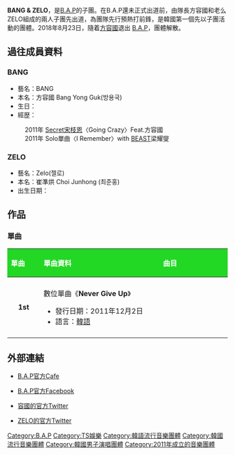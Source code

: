 {{Unreferenced|time=2015-08-23T13:01:41+00:00}}
{{藝人
| 姓名 = BANG & ZELO
| 類型 = 組合
| 圖片 = 
| 圖片簡介 = 
| 圖片尺寸 = 
| 外文名 = 
| 外文 = 
| 英文名 = BANG & ZELO
| 國籍 = {{KOR}}
| 音樂類型 = [[韓國流行音樂|K-pop]]
| 職業 = [[歌手|歌手]]
| 活躍年代 = 
| 出道日期 = 2011年12月4日
| 出道作 = 《Never Give Up》
| 代表作 = 
| 唱片公司 = [[LOEN_Entertainment|LOEN Entertainment]]
| 經紀公司 = [[TS_Entertainment|TS Entertainment]]
| 相關團體 = [[B.A.P|B.A.P]]
| 過往成員 = [[方容國|方容國]]、[[ZELO|ZELO]]
}}

'''BANG & ZELO'''，是[[B.A.P|B.A.P]]的子團。在B.A.P還未正式出道前，由隊長方容國和老么ZELO組成的兩人子團先出道，為團隊先行預熱打前鋒，是韓國第一個先以子團活動的團體。2018年8月23日，隨着[[方容國|方容國]]退出 [[B.A.P|B.A.P]]，團體解散。

== 過往成員資料 ==
=== BANG ===
* 藝名：BANG
* 本名：方容國 Bang Yong Guk(방용국)
* 生日：{{birth_date_and_age|1990|03|31}}
* 經歴：
:2011年 [[Secret_(組合)|Secret]][[宋枝恩|宋枝恩]]〈Going Crazy〉Feat.方容國
:2011年 Solo單曲〈I Remember〉with [[BEAST|BEAST]]梁耀燮

===ZELO===
* 藝名：Zelo(젤로)
* 本名：崔準烘 Choi Junhong (최준홍)
* 出生日期：{{birth date and age|1996|10|15}}

== 作品 ==
=== 單曲 ===
{| class="wikitable"
!style="background:#23D725; color:white" align="left" width="75px"| 單曲
!style="background:#23D725; color:white" align="left" width="350px"| 單曲資料
!style="background:#23D725; color:white" align="left" width="200px"| 曲目
|-
|- bgcolor="#F5FFEB"
|align="center"| '''1st'''
|align="left"| 數位單曲《'''Never Give Up'''》
* 發行日期：2011年12月2日
* 語言：[[韓語|韓語]]
|align="left" style="font-size: 85%;"|
{{hidden|曲目|
# Look At Me
# '''Never Give Up(Feat.Heritage) ''' }}
|-
|}

== 外部連結 ==
* {{ko}}[http://cafe.daum.net/TS-ASIAN/ B.A.P官方Cafe]{{Wayback|url=http://cafe.daum.net/TS-ASIAN/ |date=20120904085140 }}
* {{ko}}[http://www.facebook.com/OFFICIALB.A.P B.A.P官方Facebook]{{Wayback|url=http://www.facebook.com/OFFICIALB.A.P |date=20150821040657 }}
* {{ko}}[https://twitter.com/BAP_Bangyongguk 容國的官方Twitter]{{Wayback|url=https://twitter.com/BAP_Bangyongguk |date=20130501223652 }}
* {{ko}}[https://twitter.com/ZELO96 ZELO的官方Twitter]{{Wayback|url=https://twitter.com/ZELO96 |date=20130501041849 }}

{{B.A.P}}
{{TS Entertainment}}

[[Category:B.A.P|Category:B.A.P]]
[[Category:TS娛樂|Category:TS娛樂]]
[[Category:韓語流行音樂團體|Category:韓語流行音樂團體]]
[[Category:韓國流行音樂團體|Category:韓國流行音樂團體]]
[[Category:韓國男子演唱團體|Category:韓國男子演唱團體]]
[[Category:2011年成立的音樂團體|Category:2011年成立的音樂團體]]